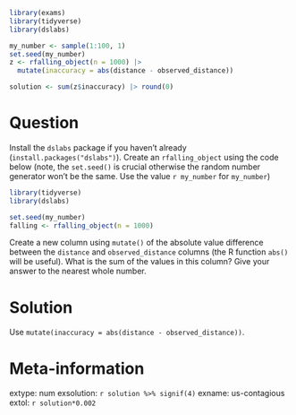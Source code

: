 ```r
library(exams)
library(tidyverse)
library(dslabs)

my_number <- sample(1:100, 1)
set.seed(my_number)
z <- rfalling_object(n = 1000) |> 
  mutate(inaccuracy = abs(distance - observed_distance))

solution <- sum(z$inaccuracy) |> round(0)

```


Question
========
Install the `dslabs` package if you haven't already (`install.packages("dslabs")`). Create an `rfalling_object` using the code below (note, the `set.seed()` is crucial otherwise the random number generator won't be the same. Use the value `r my_number` for `my_number`)

```r
library(tidyverse)
library(dslabs)

set.seed(my_number)
falling <- rfalling_object(n = 1000)
```

Create a new column using `mutate()` of the absolute value difference between the `distance` and `observed_distance` columns (the R function `abs()` will be useful). What is the sum of the values in this column? Give your answer to the nearest whole number.

Solution
========
Use `mutate(inaccuracy = abs(distance - observed_distance))`.



Meta-information
================
extype: num
exsolution: `r solution %>% signif(4)`
exname: us-contagious
extol: `r solution*0.002`
